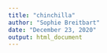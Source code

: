 ```yaml
---
title: "chinchilla"
author: "Sophie Breitbart"
date: "December 23, 2020"
output: html_document
---
```



